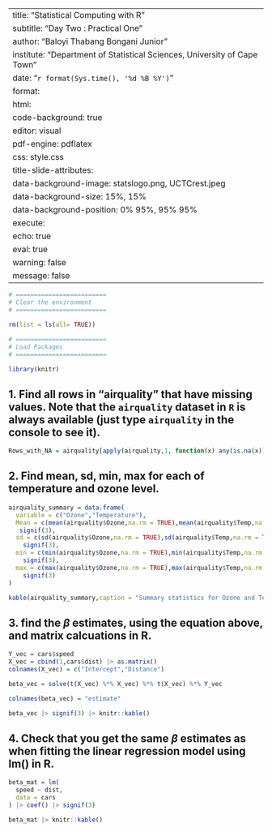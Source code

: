 ## 

---
title: "Statistical Computing with R"
subtitle: "Day Two : Practical One"
author: "Baloyi Thabang Bongani Junior"
institute: "Department of Statistical Sciences, University of Cape Town"
date: "`r format(Sys.time(), '%d %B %Y')`"
format: 
  html:
    code-background: true
editor: visual
pdf-engine: pdflatex
css: style.css
title-slide-attributes: 
  data-background-image: statslogo.png, UCTCrest.jpeg
  data-background-size: 15%, 15%
  data-background-position: 0% 95%, 95% 95%
execute: 
  echo: true
  eval: true
  warning: false
  message: false
---

```r

# =========================
# Clear the environment
# =========================

rm(list = ls(all= TRUE))

```

```r

# =========================
# Load Packages
# =========================

library(knitr)
```

## 1. Find all rows in “airquality” that have missing values. Note that the `airquality` dataset in `R` is always available (just type `airquality` in the console to see it).

```r
Rows_with_NA = airquality[apply(airquality,1, function(x) any(is.na(x))),]
```

## 2. Find mean, sd, min, max for each of temperature and ozone level.

```r

airquality_summary = data.frame(
  variable = c("Ozone","Temperature"),
  Mean = c(mean(airquality$Ozone,na.rm = TRUE),mean(airquality$Temp,na.rm = TRUE)) |> 
   signif(3),
  sd = c(sd(airquality$Ozone,na.rm = TRUE),sd(airquality$Temp,na.rm = TRUE)) |> 
    signif(3),
  min = c(min(airquality$Ozone,na.rm = TRUE),min(airquality$Temp,na.rm = TRUE)) |> 
    signif(3),
  max = c(max(airquality$Ozone,na.rm = TRUE),max(airquality$Temp,na.rm = TRUE)) |> 
    signif(3)
)

kable(airquality_summary,caption = "Summary statistics for Ozone and Temperature")
```

## 3. find the $\beta$ estimates, using the equation above, and matrix calcuations in R.

```r

Y_vec = cars$speed
X_vec = cbind(1,cars$dist) |> as.matrix() 
colnames(X_vec) = c("Intercept","Distance")

beta_vec = solve(t(X_vec) %*% X_vec) %*% t(X_vec) %*% Y_vec

colnames(beta_vec) = "estimate"

beta_vec |> signif(3) |> knitr::kable()
```

## 4. Check that you get the same $\beta$ estimates as when fitting the linear regression model using lm() in R.

```r
beta_mat = lm(
  speed ~ dist,
  data = cars
) |> coef() |> signif(3)

beta_mat |> knitr::kable()

```
